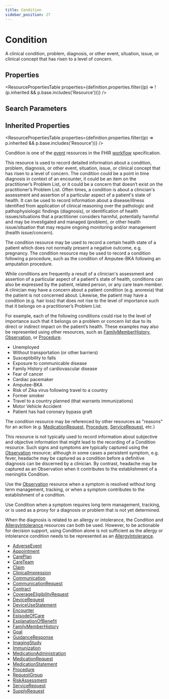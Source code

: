```yaml
---
title: Condition
sidebar_position: 27
---
```



# Condition

A clinical condition, problem, diagnosis, or other event, situation, issue, or clinical concept that has risen to a level of concern.

<Tabs queryString="section">
  <TabItem value="schema" label="Schema" default>

## Properties

<ResourcePropertiesTable
  properties={definition.properties.filter((p) => !(p.inherited && p.base.includes('Resource')))}
/>

## Search Parameters

<SearchParamsTable searchParams={definition.searchParameters} />

## Inherited Properties

<ResourcePropertiesTable properties={definition.properties.filter((p) => p.inherited && p.base.includes('Resource'))} />

  </TabItem>
<TabItem value="usage" label="Usage">
<div> <a name="scope"></a>  <p>Condition is one of the <a href="https://www.hl7.org/fhir/workflow.html#event">event</a> resources in the FHIR <a href="https://www.hl7.org/fhir/workflow.html">workflow</a> specification.</p>  <p> This resource is used to record detailed information about a condition, problem, diagnosis, or other event, situation, issue, or clinical concept that has risen to a level of concern.  The condition could be a point in time diagnosis in context of an encounter, it could be an item on the practitioner’s Problem <Link to="/docs/api/fhir/resources/list">List</Link>, or it could be a concern that doesn’t exist on the practitioner’s Problem <Link to="/docs/api/fhir/resources/list">List</Link>.  Often times, a condition is about a clinician's assessment and assertion of a particular aspect of a patient's state of health. It can be used to record information about a disease/illness identified from application of clinical reasoning over the pathologic and pathophysiologic findings (diagnosis), or identification of health issues/situations that a practitioner considers harmful, potentially harmful and may be investigated and managed (problem), or other health issue/situation that may require ongoing monitoring and/or management (health issue/concern). </p>  <p> The condition resource may be used to record a certain health state of a patient which does not normally present a negative outcome, e.g. pregnancy.  The condition resource may be used to record a condition following a procedure, such as the condition of Amputee-BKA following an amputation procedure. </p>  <p> While conditions are frequently a result of a clinician's assessment and assertion of a particular aspect of a patient's state of health, conditions can also be expressed by the patient, related person, or any care team member. A clinician may have a concern about a patient condition (e.g. anorexia) that the patient is not concerned about.  Likewise, the patient may have a condition (e.g. hair loss) that does not rise to the level of importance such that it belongs on a practitioner’s Problem <Link to="/docs/api/fhir/resources/list">List</Link>. </p>  <p> For example, each of the following conditions could rise to the level of importance such that it belongs on a problem or concern list due to its direct or indirect impact on the patient’s health.  These examples may also be represented using other resources, such as <a href="/docs/api/fhir/resources/familymemberhistory">FamilyMemberHistory</a>, <a href="/docs/api/fhir/resources/observation">Observation</a>, or <a href="/docs/api/fhir/resources/procedure">Procedure</a>. </p>  <ul> <li>Unemployed</li> <li>Without transportation (or other barriers)</li> <li>Susceptibility to falls</li> <li>Exposure to communicable disease</li> <li>Family History of cardiovascular disease</li> <li>Fear of cancer</li> <li>Cardiac pacemaker</li> <li>Amputee-BKA</li> <li>Risk of Zika virus following travel to a country </li> <li>Former smoker</li> <li>Travel to a country planned (that warrants immunizations)</li> <li>Motor Vehicle Accident</li> <li>Patient has had coronary bypass graft</li> </ul>  </div>
</TabItem>
<TabItem value="relationships" label="Relationships">
<div> <a name="bnr"></a>  <p>     The condition resource may be referenced by other resources as "reasons" for an action (e.g. <a href="/docs/api/fhir/resources/medicationrequest">MedicationRequest</a>, <a href="/docs/api/fhir/resources/procedure">Procedure</a>, <a href="/docs/api/fhir/resources/servicerequest">ServiceRequest</a>, etc.) </p> <p> This resource is not typically used to record information about subjective and objective information that might lead to the recording of a <Link to="/docs/api/fhir/resources/condition">Condition</Link> resource. Such signs and symptoms are typically captured using the <a href="/docs/api/fhir/resources/observation">Observation</a> resource; although in some cases a persistent symptom, e.g. fever, headache may be captured as a condition before a definitive diagnosis can be discerned by a clinician.   By contrast, headache may be captured as an <Link to="/docs/api/fhir/resources/observation">Observation</Link> when it contributes to the establishment of a meningitis <Link to="/docs/api/fhir/resources/condition">Condition</Link>. </p> <p> Use the <a href="/docs/api/fhir/resources/observation">Observation</a> resource when a symptom is resolved without long term management, tracking, or when a symptom contributes to the establishment of a condition. </p> <p> Use <Link to="/docs/api/fhir/resources/condition">Condition</Link> when a symptom requires long term management, tracking, or is used as a proxy for a diagnosis or problem that is not yet determined. </p> <p> When the diagnosis is related to an allergy or intolerance, the <Link to="/docs/api/fhir/resources/condition">Condition</Link> and <a href="/docs/api/fhir/resources/allergyintolerance">AllergyIntolerance</a> resources can both be used.  However, to be actionable for decision support, using <Link to="/docs/api/fhir/resources/condition">Condition</Link> alone is not sufficient as the allergy or intolerance condition needs to be represented as an <a href="/docs/api/fhir/resources/allergyintolerance">AllergyIntolerance</a>. </p>  </div>
</TabItem>

<TabItem value="referencedBy" label="Referenced By">
<ul><li><a href="/docs/api/fhir/resources/adverseevent">AdverseEvent</a></li>
<li><a href="/docs/api/fhir/resources/appointment">Appointment</a></li>
<li><a href="/docs/api/fhir/resources/careplan">CarePlan</a></li>
<li><a href="/docs/api/fhir/resources/careteam">CareTeam</a></li>
<li><a href="/docs/api/fhir/resources/claim">Claim</a></li>
<li><a href="/docs/api/fhir/resources/clinicalimpression">ClinicalImpression</a></li>
<li><a href="/docs/api/fhir/resources/communication">Communication</a></li>
<li><a href="/docs/api/fhir/resources/communicationrequest">CommunicationRequest</a></li>
<li><a href="/docs/api/fhir/resources/contract">Contract</a></li>
<li><a href="/docs/api/fhir/resources/coverageeligibilityrequest">CoverageEligibilityRequest</a></li>
<li><a href="/docs/api/fhir/resources/devicerequest">DeviceRequest</a></li>
<li><a href="/docs/api/fhir/resources/deviceusestatement">DeviceUseStatement</a></li>
<li><a href="/docs/api/fhir/resources/encounter">Encounter</a></li>
<li><a href="/docs/api/fhir/resources/episodeofcare">EpisodeOfCare</a></li>
<li><a href="/docs/api/fhir/resources/explanationofbenefit">ExplanationOfBenefit</a></li>
<li><a href="/docs/api/fhir/resources/familymemberhistory">FamilyMemberHistory</a></li>
<li><a href="/docs/api/fhir/resources/goal">Goal</a></li>
<li><a href="/docs/api/fhir/resources/guidanceresponse">GuidanceResponse</a></li>
<li><a href="/docs/api/fhir/resources/imagingstudy">ImagingStudy</a></li>
<li><a href="/docs/api/fhir/resources/immunization">Immunization</a></li>
<li><a href="/docs/api/fhir/resources/medicationadministration">MedicationAdministration</a></li>
<li><a href="/docs/api/fhir/resources/medicationrequest">MedicationRequest</a></li>
<li><a href="/docs/api/fhir/resources/medicationstatement">MedicationStatement</a></li>
<li><a href="/docs/api/fhir/resources/procedure">Procedure</a></li>
<li><a href="/docs/api/fhir/resources/requestgroup">RequestGroup</a></li>
<li><a href="/docs/api/fhir/resources/riskassessment">RiskAssessment</a></li>
<li><a href="/docs/api/fhir/resources/servicerequest">ServiceRequest</a></li>
<li><a href="/docs/api/fhir/resources/supplyrequest">SupplyRequest</a></li></ul>
</TabItem>
</Tabs>
